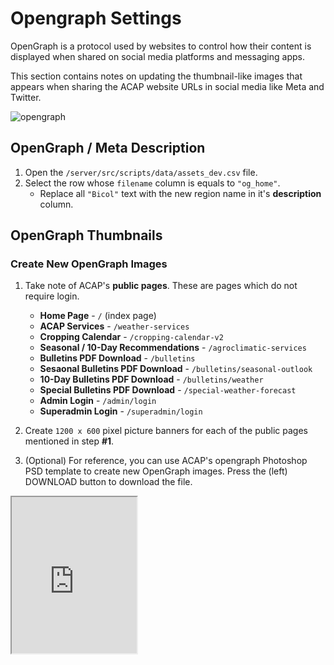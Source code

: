 
# Opengraph Settings

OpenGraph is a protocol used by websites to control how their content is displayed when shared on social media platforms and messaging apps.

This section contains notes on updating the thumbnail-like images that appears when sharing the ACAP website URLs in social media like Meta and Twitter.

![opengraph](https://firebasestorage.googleapis.com/v0/b/assets-cms.appspot.com/o/users%2FAwryJ0MU8zdxQFh9y0L0x2sSt8z1%2Fc7AY9auOR2eWKe50teiX_thumbnail?alt=media&token=e1f2152e-a093-47f8-82d2-1acbcf36a801)

## OpenGraph / Meta Description

<FileTree>
  <FileTree.Folder name="server" defaultOpen>
    <FileTree.Folder name="src" defaultOpen>
      <FileTree.Folder name="scripts" defaultOpen>
        <FileTree.Folder name="data" defaultOpen>
          <FileTree.File name="assets_dev.csv" />
        </FileTree.Folder>
      </FileTree.Folder>
    </FileTree.Folder>
  </FileTree.Folder>
</FileTree>

1. Open the `/server/src/scripts/data/assets_dev.csv` file.
2. Select the row whose `filename` column is equals to `"og_home"`.
   - Replace all `"Bicol"` text with the new region name in it's **description** column.

## OpenGraph Thumbnails

<Steps>

### Create New OpenGraph Images

1. Take note of ACAP's **public pages**. These are pages which do not require login.
   - **Home Page** - `/` (index page)
   - **ACAP Services** - `/weather-services`
   - **Cropping Calendar** - `/cropping-calendar-v2`
   - **Seasonal / 10-Day Recommendations** - `/agroclimatic-services`
   - **Bulletins PDF Download** - `/bulletins`
   - **Sesaonal Bulletins PDF Download** - `/bulletins/seasonal-outlook`
   - **10-Day Bulletins PDF Download** - `/bulletins/weather`
   - **Special Bulletins PDF Download** - `/special-weather-forecast`
   - **Admin Login** - `/admin/login`
   - **Superadmin Login** - `/superadmin/login`

2. Create `1200 x 600` pixel picture banners for each of the public pages mentioned in step **#1**.

3. (Optional) For reference, you can use ACAP's opengraph Photoshop PSD template to create new OpenGraph images. Press the (left) DOWNLOAD button to download the file.

<iframe
  src="https://acaptutorials.github.io/assets-cms/cards/embed?id=1AzipjfUV5G4rNyYnE6h&ts=1722964533"
  width="200"
  height="250"
/>

4. A total of ten (10) new thumbnail files should be created, continuing from **step #2**. Let us use region 6 for example. Press the (left) DOWNLOAD button to download and view the picture files.

<iframe
  src="https://acaptutorials.github.io/assets-cms/cards/embed?id=l8K7JfYhPcD7LUu26EmJ&ts=1722965055"
  width="200"
  height="250"
/>

### Upload the OpenGraph Images

1. Upload the ten (10) new OpenGraph to an online storage or hosting site. Their online URL should be publicly accessible after upload.

   <Callout>
   ACAP uploaded its OpenGraph images in Firebase Storage.
   </Callout>

2. Take note of the images' online URL after upload.

### Replace the OpenGraph URLs

<FileTree>
  <FileTree.Folder name="server" defaultOpen>
    <FileTree.Folder name="src" defaultOpen>
      <FileTree.Folder name="scripts" defaultOpen>
        <FileTree.Folder name="data" defaultOpen>
          <FileTree.File name="assets_dev.csv" />
        </FileTree.Folder>
      </FileTree.Folder>
    </FileTree.Folder>
  </FileTree.Folder>
</FileTree>

1. Open the `/server/src/scripts/data/assets_dev.csv` file.

2. Replace the `url` column of the rows with column `page = "og"` and whose `filename` column starts with `"og_"` with the new OpenGraph image URLs from [**Upload the OpenGraph Images - step #2**](#upload-the-opengraph-images)

| filename | page name | public page route |
| --- | --- | --- |
| og_home | Home Page | `/` |
| og_services | ACAP Services | `/weather-services` |
| og_calendar | Cropping Calendar | `/cropping-calendar-v2` |
| og_recommendations | Seasonal / 10-Day Recommendations | `/agroclimatic-services` |
| og_bulletins | Bulletins PDF Download | `/bulletins` |
| og_bulletins_10day | 10-Day Bulletins PDF Download | `/bulletins/weather` |
| og_bulletins_seasonal | Sesaonal Bulletins PDF Download | `/bulletins/seasonal-outlook` |
| og_bulletins_typhoon | Special Bulletins PDF Download | `/special-weather-forecast` |
| og_admin | Admin Login | `/admin/login` |
| og_superadmin | Superadmin Login  | `/superadmin/login` |

### Upload the New OpenGraph URLs

Upload the new OpenGraph URLs (in the `assets_dev.csv` CSV file) to the `development` and `production` Firestore database.

1. Update the server `.env` file with the **production** Firebase variables: `FIREBASE_SERVICE_ACC` and `FIREBASE_PRIVATE_KEY`.
2. Run the server NPM script:
   ```bash copy
   npm run seed:11_assets
   ```
3. Update the server `.env` file with the **development** Firebase variables: `FIREBASE_SERVICE_ACC` and `FIREBASE_PRIVATE_KEY`.
4. Re-run the NPM script on **step #2**.

</Steps>
